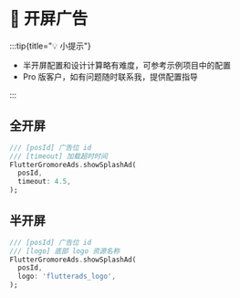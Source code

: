 # 📱 开屏广告

:::tip{title="💡 小提示"}

 - 半开屏配置和设计计算略有难度，可参考示例项目中的配置
 - Pro 版客户，如有问题随时联系我，提供配置指导

:::

## 全开屏

```dart title="example/pages/splash_page.dart"
/// [posId] 广告位 id
/// [timeout] 加载超时时间
FlutterGromoreAds.showSplashAd(
  posId,
  timeout: 4.5,
);
```

## 半开屏

```dart title="example/pages/splash_page.dart"
/// [posId] 广告位 id
/// [logo] 底部 logo 资源名称
FlutterGromoreAds.showSplashAd(
  posId,
  logo: 'flutterads_logo',
);
```

